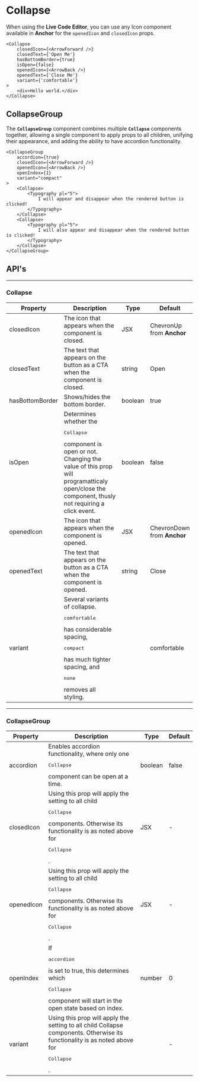 
# Collapse

<ComponentInfo title="Collapse" mode="description" />

When using the **Live Code Editor**, you can use any <Link to="/components/icon">Icon</Link> component
available in **Anchor** for the `openedIcon` and `closedIcon` props.

```tsx live
<Collapse
    closedIcon={<ArrowForward />}
    closedText={'Open Me'}
    hasBottomBorder={true}
    isOpen={false}
    openedIcon={<ArrowBack />}
    openedText={'Close Me'}
    variant={'comfortable'}
>
    <div>Hello world.</div>
</Collapse>
```

## CollapseGroup

The **`CollapseGroup`** component combines multiple **`Collapse`** components together, allowing a single component to apply props to all children, unifying their appearance, and adding the ability to have accordion functionality.

```tsx live
<CollapseGroup
    accordion={true}
    closedIcon={<ArrowForward />}
    openedIcon={<ArrowBack />}
    openIndex={1}
    variant="compact"
>
    <Collapse>
        <Typography pl="5">
            I will appear and disappear when the rendered button is clicked!
        </Typography>
    </Collapse>
    <Collapse>
        <Typography pl="5">
            I will also appear and disappear when the rendered button is clicked!
        </Typography>
    </Collapse>
</CollapseGroup>
```

## API's

---

### Collapse

<table>
    <thead>
        <tr>
            <th>Property</th>
            <th width="60%">Description</th>
            <th>Type</th>
            <th>Default</th>
        </tr>
    </thead>
    <tbody>
        <tr>
            <td>closedIcon</td>
            <td>The icon that appears when the component is closed.</td>
            <td>JSX</td>
            <td>ChevronUp from <strong>Anchor</strong></td>
        </tr>
        <tr>
            <td>closedText</td>
            <td>The text that appears on the button as a CTA when the component is closed.</td>
            <td>string</td>
            <td>Open</td>
        </tr>
        <tr>
            <td>hasBottomBorder</td>
            <td>Shows/hides the bottom border.</td>
            <td>boolean</td>
            <td>true</td>
        </tr>
        <tr>
            <td>isOpen</td>
            <td>Determines whether the <pre>Collapse</pre> component is open or not. Changing the
                value of this prop will programatticaly open/close the component, thusly not
                requiring a click event.</td>
            <td>boolean</td>
            <td>false</td>
        </tr>
        <tr>
            <td>openedIcon</td>
            <td>The icon that appears when the component is opened.</td>
            <td>JSX</td>
            <td>ChevronDown from <strong>Anchor</strong></td>
        </tr>
        <tr>
            <td>openedText</td>
            <td>The text that appears on the button as a CTA when the component is opened.</td>
            <td>string</td>
            <td>Close</td>
        </tr>
        <tr>
            <td>variant</td>
            <td>Several variants of collapse. <pre>comfortable</pre> has considerable spacing,
                <pre>compact</pre> has much tighter spacing, and <pre>none</pre> removes all styling.
            </td>
            <td><FormatTypes types={['comfortable', 'compact', 'none']} /></td>
            <td>comfortable</td>
        </tr>
    </tbody>
</table>

---

### CollapseGroup

<table>
    <thead>
        <tr>
            <th>Property</th>
            <th>Description</th>
            <th>Type</th>
            <th>Default</th>
        </tr>
    </thead>
    <tbody>
        <tr>
            <td>accordion</td>
            <td>Enables accordion functionality, where only one <pre>Collapse</pre> component can be
                open at a time.</td>
            <td>boolean</td>
            <td>false</td>
        </tr>
        <tr>
            <td>closedIcon</td>
            <td>Using this prop will apply the setting to all child <pre>Collapse</pre> components.
                Otherwise its functionality is as noted above for <pre>Collapse</pre>.
            </td>
            <td>JSX</td>
            <td>-</td>
        </tr>
        <tr>
            <td>openedIcon</td>
            <td>Using this prop will apply the setting to all child <pre>Collapse</pre> components.
                Otherwise its functionality is as noted above for <pre>Collapse</pre>.</td>
            <td>JSX</td>
            <td>-</td>
        </tr>
        <tr>
            <td>openIndex</td>
            <td>If <pre>accordion</pre> is set to true, this determines which <pre>Collapse</pre>
                component will start in the open state based on index.</td>
            <td>number</td>
            <td>0</td>
        </tr>
        <tr>
            <td>variant</td>
            <td>Using this prop will apply the setting to all child Collapse components. Otherwise
                its functionality is as noted above for <pre>Collapse</pre>.</td>
            <td><FormatTypes types={['comfortable', 'compact', 'none']} /></td>
            <td>-</td>
        </tr>
    </tbody>
</table>
